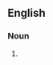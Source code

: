 {{also|Springers}}

==English==

===Noun===
{{head|en|noun plural form}}

# {{plural of|springer|lang=en}}